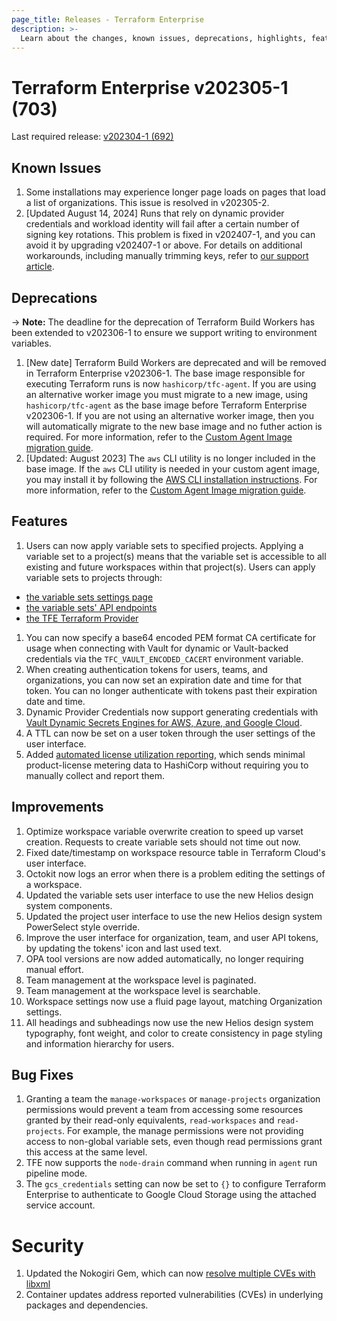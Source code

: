 ```yaml
---
page_title: Releases - Terraform Enterprise
description: >-
  Learn about the changes, known issues, deprecations, highlights, features, improvements, bug fixes, and security fixes for the v202305-1 (703) release.
---
```


# Terraform Enterprise v202305-1 (703)

Last required release: [v202304-1 (692)](/terraform/enterprise/releases/2023/v202304-1)

## Known Issues

1. Some installations may experience longer page loads on pages that load a list of organizations. This issue is resolved in v202305-2.
1. [Updated August 14, 2024] Runs that rely on dynamic provider credentials and workload identity will fail after a certain number of signing key rotations. This problem is fixed in v202407-1, and you can avoid it by upgrading v202407-1 or above. For details on additional workarounds, including manually trimming keys, refer to [our support article](https://support.hashicorp.com/hc/en-us/articles/31715716966419-Issue-with-OIDC-Vault-key-rotation-mechanism-to-incorrectly-identify-the-newest-signing-key).

## Deprecations

-> **Note:** The deadline for the deprecation of Terraform Build Workers has been extended to v202306-1 to ensure we support writing to environment variables.

1. [New date] Terraform Build Workers are deprecated and will be removed in Terraform Enterprise v202306-1. The base image responsible for executing Terraform runs is now `hashicorp/tfc-agent`. If you are using an alternative worker image you must migrate to a new image, using `hashicorp/tfc-agent` as the base image before Terraform Enterprise v202306-1. If you are not using an alternative worker image, then you will automatically migrate to the new base image and no futher action is required. For more information, refer to the [Custom Agent Image migration guide](/terraform/enterprise/replicated/administration/infrastructure/worker-to-agent-migration).
2. [Updated: August 2023] The `aws` CLI utility is no longer included in the base image. If the `aws` CLI utility is needed in your custom agent image, you may install it by following the [AWS CLI installation instructions](https://docs.aws.amazon.com/cli/latest/userguide/getting-started-install.html). For more information, refer to the [Custom Agent Image migration guide](/terraform/enterprise/replicated/administration/infrastructure/worker-to-agent-migration).

## Features

1. Users can now apply variable sets to specified projects. Applying a variable set to a project(s) means that the variable set is accessible to all existing and future workspaces within that project(s).
   Users can apply variable sets to projects through:

- [the variable sets settings page](/terraform/tutorials/cloud/cloud-multiple-variable-sets#create-a-credentials-variable-set)
- [the variable sets' API endpoints](/terraform/cloud-docs/api-docs/variable-sets#apply-variable-set-to-projects)
- [the TFE Terraform Provider](https://registry.terraform.io/providers/hashicorp/tfe/latest/docs/resources/project_variable_set)

1. You can now specify a base64 encoded PEM format CA certificate for usage when connecting with Vault for dynamic or Vault-backed credentials via the `TFC_VAULT_ENCODED_CACERT` environment variable.
1. When creating authentication tokens for users, teams, and organizations, you can now set an expiration date and time for that token. You can no longer authenticate with tokens past their expiration date and time.
1. Dynamic Provider Credentials now support generating credentials with [Vault Dynamic Secrets Engines for AWS, Azure, and Google Cloud](/terraform/cloud-docs/workspaces/dynamic-provider-credentials/vault-backed).
1. A TTL can now be set on a user token through the user settings of the user interface.
1. Added [automated license utilization reporting](/terraform/enterprise/replicated/administration/license/automated-license-utilization-reporting), which sends minimal product-license metering data to HashiCorp without requiring you to manually collect and report them.

## Improvements

1. Optimize workspace variable overwrite creation to speed up varset creation. Requests to create variable sets should not time out now.
1. Fixed date/timestamp on workspace resource table in Terraform Cloud's user interface.
1. Octokit now logs an error when there is a problem editing the settings of a workspace.
1. Updated the variable sets user interface to use the new Helios design system components.
1. Updated the project user interface to use the new Helios design system PowerSelect style override.
1. Improve the user interface for organization, team, and user API tokens, by updating the tokens' icon and last used text.
1. OPA tool versions are now added automatically, no longer requiring manual effort.
1. Team management at the workspace level is paginated.
1. Team management at the workspace level is searchable.
1. Workspace settings now use a fluid page layout, matching Organization settings.
1. All headings and subheadings now use the new Helios design system typography, font weight, and color to create consistency in page styling and information hierarchy for users.

## Bug Fixes

1. Granting a team the `manage-workspaces` or `manage-projects` organization permissions would prevent a team from accessing some resources granted by their read-only equivalents, `read-workspaces` and `read-projects`. For example, the manage permissions were not providing access to non-global variable sets, even though read permissions grant this access at the same level.
1. TFE now supports the `node-drain` command when running in `agent` run pipeline mode.
1. The `gcs_credentials` setting can now be set to `{}` to configure Terraform Enterprise to authenticate to Google Cloud Storage using the attached service account.

# Security

1. Updated the Nokogiri Gem, which can now [resolve multiple CVEs with libxml](https://github.com/sparklemotion/nokogiri/security/advisories/GHSA-pxvg-2qj5-37jq)
1. Container updates address reported vulnerabilities (CVEs) in underlying packages and dependencies.
